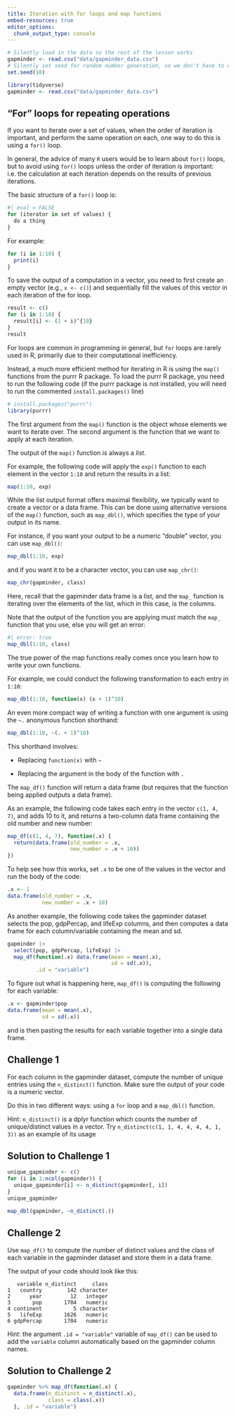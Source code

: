 ```yaml
---
title: Iteration with for loops and map functions
embed-resources: true
editor_options: 
  chunk_output_type: console
---
```


```r
# Silently load in the data so the rest of the lesson works
gapminder <- read.csv("data/gapminder_data.csv")
# Silently set seed for random number generation, so we don't have to explain it
set.seed(10)
```


```r
library(tidyverse)
gapminder <- read.csv("data/gapminder_data.csv")
```

## "For" loops for repeating operations

If you want to iterate over a set of values, when the order of iteration is important, and perform the same operation on each, one way to do this is using a `for()` loop.

In general, the advice of many `R` users would be to learn about `for()` loops, but to avoid using `for()` loops unless the order of iteration is important: i.e. the calculation at each iteration depends on the results of previous iterations. 

The basic structure of a `for()` loop is:

```r
#| eval = FALSE
for (iterator in set of values) {
  do a thing
}
```

For example:

```r
for (i in 1:10) {
  print(i)
}
```


To save the output of a computation in a vector, you need to first create an empty vector (e.g., `x <- c()`) and sequentially fill the values of this vector in each iteration of the for loop.

```r
result <- c()
for (i in 1:10) {
  result[i] <- (1 + i)^{10}
}
result
```





<!-- We can use a `for()` loop nested within another `for()` loop to iterate over two things at -->
<!-- once. -->

<!-- ```{r} -->
<!-- for (i in 1:5) { -->
<!--   for (j in c('a', 'b', 'c', 'd', 'e')) { -->
<!--     print(paste(i,j)) -->
<!--   } -->
<!-- } -->
<!-- ``` -->

<!-- We notice in the output that when the first index (`i`) is set to 1, the second -->
<!-- index (`j`) iterates through its full set of indices. Once the indices of `j` -->
<!-- have been iterated through, then `i` is incremented. This process continues -->
<!-- until the last index has been used for each `for()` loop. -->

<!-- Rather than printing the results, we could write the loop output to a new object. -->

<!-- ```{r} -->
<!-- output_vector <- c() -->
<!-- for (i in 1:5) { -->
<!--   for (j in c('a', 'b', 'c', 'd', 'e')) { -->
<!--     temp_output <- paste(i, j) -->
<!--     output_vector <- c(output_vector, temp_output) -->
<!--   } -->
<!-- } -->
<!-- output_vector -->
<!-- ``` -->

<!-- This approach can be useful, but 'growing your results' (building -->
<!-- the result object incrementally) is computationally inefficient, so avoid -->
<!-- it when you are iterating through a lot of values. -->

<!-- ::: {.callout-tip} -->
<!-- ## Tip: don't grow your results -->

<!-- One of the biggest things that trips up novices and -->
<!-- experienced R users alike, is building a results object -->
<!-- (vector, list, matrix, data frame) as your for loop progresses. -->
<!-- Computers are very bad at handling this, so your calculations -->
<!-- can very quickly slow to a crawl. It's much better to define -->
<!-- an empty results object before hand of appropriate dimensions, rather -->
<!-- than initializing an empty object without dimensions. -->
<!-- So if you know the end result will be stored in a matrix like above, -->
<!-- create an empty matrix with 5 row and 5 columns, then at each iteration -->
<!-- store the results in the appropriate location. -->
<!-- ::: -->




<!-- A better way is to define your (empty) output object before filling in the values. -->
<!-- For this example, it looks more involved, but is still more efficient. -->

<!-- ```{r} -->
<!-- output_matrix <- matrix(nrow = 5, ncol = 5) -->
<!-- j_vector <- c('a', 'b', 'c', 'd', 'e') -->
<!-- for (i in 1:5) { -->
<!--   for (j in 1:5) { -->
<!--     temp_j_value <- j_vector[j] -->
<!--     temp_output <- paste(i, temp_j_value) -->
<!--     output_matrix[i, j] <- temp_output -->
<!--   } -->
<!-- } -->
<!-- output_vector2 <- as.vector(output_matrix) -->
<!-- output_vector2 -->
<!-- ``` -->


<!-- ::: {.callout-tip} -->

<!-- ## Tip: While loops -->
<!-- Sometimes you will find yourself needing to repeat an operation as long as a certain -->
<!-- condition is met. You can do this with a `while()` loop. -->

<!-- ```{r} -->
<!-- #| eval: false -->
<!-- while(this condition is true){ -->
<!--  do a thing -->
<!-- } -->
<!-- ``` -->

<!-- R will interpret a condition being met as "TRUE". -->
<!-- As an example, here's a while loop -->
<!-- that generates random numbers from a uniform distribution (the `runif()` function) -->
<!-- between 0 and 1 until it gets one that's less than 0.1. -->

<!-- ```{r} -->
<!-- z <- 1 -->
<!-- while(z > 0.1){ -->
<!--  z <- runif(1) -->
<!--  cat(z, "\n") -->
<!-- } -->
<!-- ``` -->

<!-- while()` loops will not always be appropriate. You have to be particularly careful -->
<!-- that you don't end up stuck in an infinite loop because your condition is always met and hence the while statement never terminates. -->
<!-- ::: -->

For loops are common in programming in general, but `for` loops are rarely used in R, primarily due to their computational inefficiency.



Instead, a much more efficient method for iterating in R is using the `map()` functions from the purrr R package. To load the purrr R package, you need to run the following code (if the purrr package is not installed, you will need to run the commented `install.packages()` line)

```r
# install.packages("purrr")
library(purrr)
```


The first argument from the `map()` function is the object whose elements we want to iterate over. The second argument is the function that we want to apply at each iteration. 

The output of the `map()` function is always a *list*.


For example, the following code will apply the `exp()` function to each element in the vector `1:10` and return the results in a list:

```r
map(1:10, exp)
```



While the list output format offers maximal flexibility, we typically want to create a vector or a data frame. This can be done using alternative versions of the `map()` function, such as `map_dbl()`, which specifies the type of your output in its name. 

For instance, if you want your output to be a numeric "double" vector, you can use `map_dbl()`:

```r
map_dbl(1:10, exp)
```

and if you want it to be a character vector, you can use `map_chr()`:

```r
map_chr(gapminder, class)
```

Here, recall that the gapminder data frame is a list, and the `map_` function is iterating over the elements of the list, which in this case, is the columns.



Note that the output of the function you are applying must match the `map_` function that you use, else you will get an error:

```r
#| error: true
map_dbl(1:10, class)
```

The true power of the map functions really comes once you learn how to write your own functions.


For example, we could conduct the following transformation to each entry in `1:10`:

```r
map_dbl(1:10, function(x) (x + 1)^10)
```




An even more compact way of writing a function with one argument is using the `~.` anonymous function shorthand:

```r
map_dbl(1:10, ~(. + 1)^10)
```

This shorthand involves:

- Replacing `function(x)` with `~`

- Replacing the argument in the body of the function with `.`









The `map_df()` function will return a data frame (but requires that the function being applied outputs a data frame).


As an example, the following code takes each entry in the vector `c(1, 4, 7)`, and adds 10 to it, and returns a two-column data frame containing the old number and new number:

```r
map_df(c(1, 4, 7), function(.x) {
  return(data.frame(old_number = .x, 
                    new_number = .x + 10))
})
```

To help see how this works, set `.x` to be one of the values in the vector and run the body of the code:

```r
.x <- 1
data.frame(old_number = .x, 
           new_number = .x + 10)
```




As another example, the following code takes the gapminder dataset selects the pop, gdpPercap, and lifeExp columns, and then computes a data frame for each column/variable containing the mean and sd.


```r
gapminder |>
  select(pop, gdpPercap, lifeExp) |>
  map_df(function(.x) data.frame(mean = mean(.x),
                                 sd = sd(.x)),
         .id = "variable")
```


To figure out what is happening here, `map_df()` is computing the following for each variable:

```r
.x <- gapminder$pop
data.frame(mean = mean(.x), 
           sd = sd(.x))
```

and is then pasting the results for each variable together into a single data frame.











::: {.callout}
## Challenge 1

For each column in the gapminder dataset, compute the number of unique entries using the `n_distinct()` function. Make sure the output of your code is a numeric vector.

Do this in two different ways: using a `for` loop and a `map_dbl()` function.

Hint: `n_distinct()` is a dplyr function which counts the number of unique/distinct values in a vector. Try `n_distinct(c(1, 1, 4, 4, 4, 4, 1, 3))` as an example of its usage



::: {.callout collapse=true}
## Solution to Challenge 1

```r
unique_gapminder <- c()
for (i in 1:ncol(gapminder)) {
  unique_gapminder[i] <- n_distinct(gapminder[, i])
}
unique_gapminder
```


```r
map_dbl(gapminder, ~n_distinct(.))
```

:::
:::






::: {.callout}
## Challenge 2

Use `map_df()` to compute the number of distinct values and the class of each variable in the gapminder dataset and store them in a data frame.

The output of your code should look like this:

```verbatim
   variable n_distinct     class
1   country        142 character
2      year         12   integer
3       pop       1704   numeric
4 continent          5 character
5   lifeExp       1626   numeric
6 gdpPercap       1704   numeric
```

Hint: the argument `.id = "variable"` variable of `map_df()` can be used to add the `variable` column automatically based on the gapminder column names.


::: {.callout collapse=true}
## Solution to Challenge 2

```r
gapminder %>% map_df(function(.x) {
  data.frame(n_distinct = n_distinct(.x),
             class = class(.x))
  }, .id = "variable")
```

:::
:::




